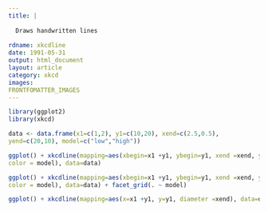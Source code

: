 ```yaml
---
title: |
  
  Draws handwritten lines
  
rdname: xkcdline
date: 1991-05-31
output: html_document
layout: article
category: xkcd
images:
FRONTFOMATTER_IMAGES
---
```


```r
library(ggplot2)
library(xkcd)
```

```r
data <- data.frame(x1=c(1,2), y1=c(10,20), xend=c(2.5,0.5),
yend=c(20,10), model=c("low","high"))

ggplot() + xkcdline(mapping=aes(xbegin=x1 +y1, ybegin=y1, xend =xend, yend= yend,
color = model), data=data)

ggplot() + xkcdline(mapping=aes(xbegin=x1 +y1, ybegin=y1, xend =xend, yend= yend,
color = model), data=data) + facet_grid(. ~ model)

ggplot() + xkcdline(mapping=aes(x=x1 +y1, y=y1, diameter =xend), data=data, type="circunference") 




```
